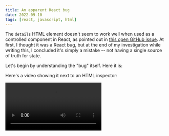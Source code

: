 ```yaml
---
title: An apparent React bug
date: 2022-09-10
tags: [react, javascript, html]
---
```




The `details` HTML element doesn't seem to work well when used as a controlled
component in React, as pointed out in [this open GitHub
issue](https://github.com/facebook/react/issues/15486). At first, I thought it
was a React bug, but at the end of my investigation while writing this, I
concluded it's simply a mistake -- not having a single source of truth for
state.

Let's begin by understanding the "bug" itself. Here it is:

<BugReactSandpack client:load />

Here's a video showing it next to an HTML inspector:

<Video src={BugVideo} caption="The details HTML element open attribute is not synchronized with React's state" />

The `isOpen` state changes as expected, but the `<details>` element's `open`
attribute is not synchronized with it -- or rather, it's in a negative way, as
if we're passing `open={!isOpen}`.

# Why?

It seems React is "doing the right thing", but in the end things break because
the `details` element has state of its own that React doesn't know about.

In short, the issue is that there are two sources of truth for the `open`
attribute -- React and the browser.

[This was masterfully explained in this GitHub
comment](https://github.com/facebook/react/issues/15486#issuecomment-873516817).
It begins by explaining what happens when we click the button the first time:

1. The `onClick` event handler of the `summary` element is triggered, which
   changes `isOpen` from `false` to `true`.
2. React re-renders, setting the `open` attribute of the `details` element to
   `true`.
3. The default behavior of the `details` element toggles its `open` state,
   reversing it back to `false` -- but React doesn't know about it.

So that's how the `details` element ends up without an `open` attribute
(equivalent to `isOpen={false}`) while our `isOpen` state is `true` -- the
browser removed it and React doesn't know about it.

On the second click:

1. The `onClick` handler of the `summary` element is triggered, which toggles
   `isOpen` to `false`.
2. React re-renders, and finds `details` already closed, so it doesn't change
   it.
3. The default behavior of the `details` element toggles its `open` state again
   -- it was `false` (closed) so it changes it to `true` (open), and React has
   no clue.

Everything is broken.

# Workarounds

## `e.preventDefault()`

The fix is to call `preventDefault` on the `onClick` event handler of the
`summary` element:

<FixWithPreventDefaultSandpack client:load />

This fixes it because now only React controls the `open` attribute.

## `toggle` event

Another way is to listen to the `toggle` event handler, which I learned about
thanks to this bug:

<FixWithToggleSandpack client:load />

But unfortunately, this may still cause trouble. For instance, a button that
toggles `isOpen` on click, like the "Toggle details" button below, will cause
an infinite loop:

<InfiniteLoopBugSandpack client:load />

Here's how this happens:

1. The button `onClick` event listener toggles `isOpen`, which changes the
   `open` attribute.
2. The `open` attribute change fires the `toggle` event, which executes the
   `onToggle` event listener.
3. The `onToggle` event listener toggles `isOpen`, which changes the `open`
   attribute -- so we're back to step 2, hence the infinite loop.

# What about other frameworks?

I later wondered if other JavaScript frameworks -- specifically Solid, Svelte
and Vue -- could handle this any better, so I tried to reproduce the issue
using their "playgrounds" web apps.

Surprisingly, **they all have the same issue**!

Here are links to playgrounds where the issue is reproduced:

- [Vue][vue-playground-url]
- [Solid][solid-playground-url]
- [Svelte][svelte-playground-url]

# Not a React bug?

In light of this, **I don't think this is an issue with React**.

It sure is an application bug, but it's not React's fault. The problem is that
there are more than a single source of truth controlling the `open` state,
which is asking for trouble.

In fact, all of this suggested to me that it would still happen in vanilla
JavaScript. And indeed it does:

<BugVanillaSandpack client:load />

# Closing thoughts

In conclusion, this seems to be a more fundamental issue with how the `details`
element work. For now, there's no way around it than just get used to
immediately calling `e.preventDefault()` on `summary`'s `onClick` event
handlers when controlling the `details` `open` attribute, which will let React
be the single source of truth for its state.

[vue-playground-url]: https://sfc.vuejs.org/#eNp9Ub1OwzAQfpXDS1qpiSU6EaWlSCxMDF29hORaQv0n2ylCUd6dcxJKKFIn6/z9+tyxJ2uzc4ssZ4WvXGMDeAyt3QrdKGtcgA4cHqCHgzMKEqImQgtdGe0DNP7VooZNpCwOpfS4/AWDOR4lvvxQFkvYbKETGiZZdi5li4TczWehe6ELPnahFjQEVFaWAWkCKLwt9XYfaM6h66YGj5AYOhPIIamk8VgnfU8ukRs9SFdjKBvpIY/EjWCjUrDBNfq2SpXuC3aVbKoTEeb9LzSA/cibVHySTSkAz2PMEMmnTAILfnkFW7FxtakqbfbhjablD3uhUgPgBaO3jX6C0crjLNh7CNbnnLfano5ZZRTfEcZdq0OjMK2N2q2z+2z9wOvGh/l9hl6lb858enSUKNhqZs7p8owudahrdOhuhl1x/wReYf9CYyZ9bs/6b1lx2Hs=

[solid-playground-url]: https://playground.solidjs.com/?version=1.4.1#NobwRAdghgtgpmAXGGUCWEwBowBcCeADgsrgM4Ae2YZA9gK4BOAxiWGjIbY7gAQi9GcCABM4jXgF9eAM0a0YvADo1aAGzQiAtACsyAegDucAEYqA3EogcuPfr2ZCouOAGU0Ac2hqps+YpU6DW09CysrGXoIZlw0WgheAGEGCBdGAAoASn4rXgd4sj5gNDIAeWIILF4yOFwASTKKgF1eAF4HJxd3Lyg1dJlemszLBPyIQt5cWg8PNTgG8uE23iy2gD5q2oWK9IBCEsWILOHw0aFcJgT03LzeAB41m9v7skIoCDXXXGc4RH4DnbZAD8vAA5LQKqDeH9Qcw1LQaiJQZI7vpXu8Nqdnnk7mJvmg1GReBDhK0QADhFlJI9RtiXvQYKhGPhiRBEhpmABrMlTGZzbbCalPOnVBlM-DC56oshiqDMmmS24AEVq6EJitReLVZBpUv0ut4JwgklOQlE4nSq1aGzuySiaV4+qqIlozAZwlwADoPLUAKJzeCpABC+DqImuYCghEIKkyuyNYEkTSAA

[svelte-playground-url]: https://svelte.dev/repl/ad0d7f727ee14f069d53503a6ae32709?version=3.50.1
